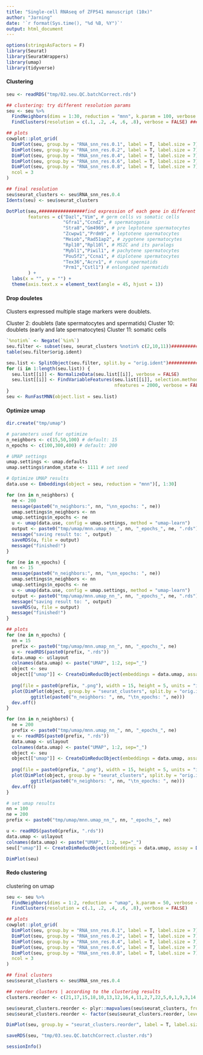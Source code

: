 ---
title: "Single-cell RNAseq of ZFP541 manuscript (10x)"
author: "Jarning"
date: '`r format(Sys.time(), "%d %B, %Y")`'
output: html_document
---

```{r setup}
options(stringsAsFactors = F)
library(Seurat)
library(SeuratWrappers)
library(umap)
library(tidyverse)
```


#### Clustering

```{r loadData}
seu <- readRDS("tmp/02.seu.QC.batchCorrect.rds")
```

```{r cluster, fig.width=16, fig.height=10}
## clustering: try different resolution params
seu <- seu %>% 
  FindNeighbors(dims = 1:30, reduction = "mnn", k.param = 100, verbose = FALSE) %>% ##############Computes the k.param nearest neighbors for a given dataset. 
  FindClusters(resolution = c(.1, .2, .4, .6, .8), verbose = FALSE) ##############Identify clusters of cells by a shared nearest neighbor (SNN) modularity optimization based clustering algorithm.

## plots
cowplot::plot_grid(
  DimPlot(seu, group.by = "RNA_snn_res.0.1", label = T, label.size = 7) + NoLegend() + ggtitle("res=0.1"),
  DimPlot(seu, group.by = "RNA_snn_res.0.2", label = T, label.size = 7) + NoLegend() + ggtitle("res=0.2"),
  DimPlot(seu, group.by = "RNA_snn_res.0.4", label = T, label.size = 7) + NoLegend() + ggtitle("res=0.4"),
  DimPlot(seu, group.by = "RNA_snn_res.0.6", label = T, label.size = 7) + NoLegend() + ggtitle("res=0.6"),
  DimPlot(seu, group.by = "RNA_snn_res.0.8", label = T, label.size = 7) + NoLegend() + ggtitle("res=0.8"),
  ncol = 3
)

## final resolution
seu$seurat_clusters <- seu$RNA_snn_res.0.4
Idents(seu) <- seu$seurat_clusters
```

```{r knownMarkers, fig.width=8, fig.height=5}
DotPlot(seu,#################find expression of each gene in different cell subsets
        features = c("Dazl","Vim", # germ cells vs somatic cells
                     "Gfra1","Ccnd2", # spermatogonia
                     "Stra8","Gm4969", # pre leptotene spermatocytes
                     "Zcwpw1","Prdm9", # leptotene spermatocytes
                     "Meiob","Rad51ap2", # zygotene spermatocytes
                     "Rpl10","Rpl10l", # MSIC and its paralogs
                     "Mybl1","Piwil1", # pachytene spermatocytes
                     "Pou5f2","Ccna1", # diplotene spermatocytes
                     "Tex36","Acrv1", # round spermatids
                     "Prm1","Cstl1") # enlongated spermatids
        ) +  
  labs(x = "", y = "") + 
  theme(axis.text.x = element_text(angle = 45, hjust = 1))
```

#### Drop douletes

Clusters expressed multiple stage markers were doublets.

Cluster  2: doublets (late spermatocytes and spermatids)
Cluster 10: doublets (early and late spermatocytes)
Cluster 11: somatic cells

```{r dropCells}
`%notin%` <- Negate(`%in%`)
seu.filter <- subset(seu, seurat_clusters %notin% c(2,10,11))#################filter out somatic cells and doublets
table(seu.filter$orig.ident)
```

```{r redoBatchCorrection}
seu.list <- SplitObject(seu.filter, split.by = "orig.ident")################redo normalization for filtered cells
for (i in 1:length(seu.list)) {
  seu.list[[i]] <- NormalizeData(seu.list[[i]], verbose = FALSE)
  seu.list[[i]] <- FindVariableFeatures(seu.list[[i]], selection.method = "vst", 
                                        nfeatures = 2000, verbose = FALSE)
}
seu <- RunFastMNN(object.list = seu.list)
```

#### Optimize umap

```{r umap}
dir.create("tmp/umap")

# parameters used for optimize
n_neighbors <- c(15,50,100) # default: 15
n_epochs <- c(100,300,400) # default: 200

# UMAP settings
umap.settings <- umap.defaults
umap.settings$random_state <- 1111 # set seed

# Optimize UMAP results
data.use <- Embeddings(object = seu, reduction = "mnn")[, 1:30]

for (nn in n_neighbors) {
  ne <- 200
  message(paste0("n_neighbors:", nn, "\nn_epochs: ", ne))
  umap.settings$n_neighbors <- nn
  umap.settings$n_epochs <- ne
  u <- umap(data.use, config = umap.settings, method = "umap-learn")
  output <- paste0("tmp/umap/mnn.umap_nn_", nn, "_epochs_", ne, ".rds")
  message("saving result to: ", output)
  saveRDS(u, file = output)
  message("finished!")
}

for (ne in n_epochs) {
  nn <- 15
  message(paste0("n_neighbors:", nn, "\nn_epochs: ", ne))
  umap.settings$n_neighbors <- nn
  umap.settings$n_epochs <- ne
  u <- umap(data.use, config = umap.settings, method = "umap-learn")
  output <- paste0("tmp/umap/mnn.umap_nn_", nn, "_epochs_", ne, ".rds")
  message("saving result to: ", output)
  saveRDS(u, file = output)
  message("finished!")
}

## plots
for (ne in n_epochs) {
  nn = 15
  prefix <- paste0("tmp/umap/mnn.umap_nn_", nn, "_epochs_", ne)
  u <- readRDS(paste0(prefix, ".rds"))
  data.umap <- u$layout
  colnames(data.umap) <- paste("UMAP", 1:2, sep="_")
  object <- seu
  object[["umap"]] <- CreateDimReducObject(embeddings = data.umap, assay = DefaultAssay(object), key = "UMAP_")
  
  png(file = paste0(prefix, ".png"), width = 15, height = 5, units = "in", res = 300)
  plot(DimPlot(object, group.by = "seurat_clusters", split.by = "orig.ident", label = T) + 
         ggtitle(paste0("n_neighbors: ", nn, "\tn_epochs: ", ne)))
  dev.off()
}

for (nn in n_neighbors) {
  ne = 200
  prefix <- paste0("tmp/umap/mnn.umap_nn_", nn, "_epochs_", ne)
  u <- readRDS(paste0(prefix, ".rds"))
  data.umap <- u$layout
  colnames(data.umap) <- paste("UMAP", 1:2, sep="_")
  object <- seu
  object[["umap"]] <- CreateDimReducObject(embeddings = data.umap, assay = DefaultAssay(object), key = "UMAP_")
  
  png(file = paste0(prefix, ".png"), width = 15, height = 5, units = "in", res = 300)
  plot(DimPlot(object, group.by = "seurat_clusters", split.by = "orig.ident", label = T) + 
         ggtitle(paste0("n_neighbors: ", nn, "\tn_epochs: ", ne)))
  dev.off()
}
```

```{r finalUmap, fig.width=6, fig.height=5}
# set umap results
nn = 100
ne = 200
prefix <- paste0("tmp/umap/mnn.umap_nn_", nn, "_epochs_", ne)

u <- readRDS(paste0(prefix, ".rds"))
data.umap <- u$layout
colnames(data.umap) <- paste("UMAP", 1:2, sep="_")
seu[["umap"]] <- CreateDimReducObject(embeddings = data.umap, assay = DefaultAssay(seu), key = "UMAP_")

DimPlot(seu)
```

#### Redo clustering

clustering on umap

```{r cluster2, fig.width=16, fig.height=10}
seu <- seu %>% 
  FindNeighbors(dims = 1:2, reduction = "umap", k.param = 50, verbose = FALSE) %>% 
  FindClusters(resolution = c(.1, .2, .4, .6, .8), verbose = FALSE)

## plots
cowplot::plot_grid(
  DimPlot(seu, group.by = "RNA_snn_res.0.1", label = T, label.size = 7) + NoLegend() + ggtitle("res=0.1"),
  DimPlot(seu, group.by = "RNA_snn_res.0.2", label = T, label.size = 7) + NoLegend() + ggtitle("res=0.2"),
  DimPlot(seu, group.by = "RNA_snn_res.0.4", label = T, label.size = 7) + NoLegend() + ggtitle("res=0.4"),
  DimPlot(seu, group.by = "RNA_snn_res.0.6", label = T, label.size = 7) + NoLegend() + ggtitle("res=0.6"),
  DimPlot(seu, group.by = "RNA_snn_res.0.8", label = T, label.size = 7) + NoLegend() + ggtitle("res=0.8"),
  ncol = 3
)

## final clusters
seu$seurat_clusters <- seu$RNA_snn_res.0.4

## reorder clusters | according to the clustering results
clusters.reorder <- c(21,17,15,18,10,13,12,16,4,11,2,7,22,5,0,1,9,3,14,8,6,23,19,20,24)

seu$seurat_clusters.reorder <- plyr::mapvalues(seu$seurat_clusters, from = clusters.reorder, to = seq_along(clusters.reorder))
seu$seurat_clusters.reorder <- factor(seu$seurat_clusters.reorder, levels = seq_along(clusters.reorder))
```

```{r finalClusters, fig.width=6, fig.height=5}
DimPlot(seu, group.by = "seurat_clusters.reorder", label = T, label.size = 7) + NoLegend() 
```

```{r saveData}
saveRDS(seu, "tmp/03.seu.QC.batchCorrect.cluster.rds")
```

```{r info}
sessionInfo()
```

